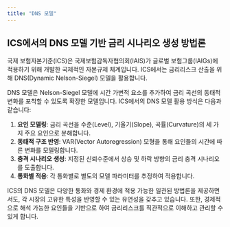 ```yaml
---
title: "DNS 모델"
---
```


## ICS에서의 DNS 모델 기반 금리 시나리오 생성 방법론

국제 보험자본기준(ICS)은 국제보험감독자협의회(IAIS)가 글로벌 보험그룹(IAIGs)에 적용하기 위해 개발한 국제적인 자본규제 체계입니다. ICS에서는 금리리스크 산출을 위해 DNS(Dynamic Nelson-Siegel) 모델을 활용합니다.

DNS 모델은 Nelson-Siegel 모델에 시간 가변적 요소를 추가하여 금리 곡선의 동태적 변화를 포착할 수 있도록 확장한 모델입니다. ICS에서의 DNS 모델 활용 방식은 다음과 같습니다:

1. **요인 모델링**: 금리 곡선을 수준(Level), 기울기(Slope), 곡률(Curvature)의 세 가지 주요 요인으로 분해합니다.
2. **동태적 구조 반영**: VAR(Vector Autoregression) 모형을 통해 요인들의 시간에 따른 변화를 모델링합니다.
3. **충격 시나리오 생성**: 지정된 신뢰수준에서 상승 및 하락 방향의 금리 충격 시나리오를 도출합니다.
4. **통화별 적용**: 각 통화별로 별도의 모델 파라미터를 추정하여 적용합니다.

ICS의 DNS 모델은 다양한 통화와 경제 환경에 적용 가능한 일관된 방법론을 제공하면서도, 각 시장의 고유한 특성을 반영할 수 있는 유연성을 갖추고 있습니다. 또한, 경제적으로 해석 가능한 요인들을 기반으로 하여 금리리스크를 직관적으로 이해하고 관리할 수 있게 합니다.
